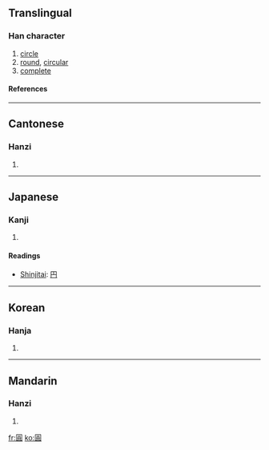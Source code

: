 {{see|圆|円|圎}}

==Translingual==
===Han character===
{{Han char|rn=31|rad=囗|as=10|sn=13|four=6080<sub>6</sub>|canj=田口月金 (WRBC)}}
# [[circle]]
# [[round]], [[circular]]
# [[complete]]
====References====
{{Han ref|kx=0220.090|dkj=04819|dj=0451.140|hdz=10724.070|uh=5713|ud=22291|bh=B6EA|bd=46826}}
----
==Cantonese==
===Hanzi===
{{yue-hanzi|jyut=|y=yun4}}
# {{defn|Cantonese}}
----
==Japanese==
===Kanji===
{{ja-kanji|grade=|rs=囗10}}
# {{defn|Japanese}} 
====Readings====
{{ja-readings|on=[[えん]] (en)|kun=[[まるい]] (marui)}}

*[[Shinjitai]]: [[円]]
----
==Korean==
===Hanja===
{{ko-hanja|hangeul=[[원]]|eumhun=둥글|rv=won|mr=wŏn}}
# {{defn|Korean}}
----
==Mandarin==
===Hanzi===
{{cmn-hanzi|sim=圆|pin=[[yuán]] ([[yuan2]])|wg=yüan<sup>2</sup>}}
# {{defn|Mandarin}}

[[fr:圓]]
[[ko:圓]]